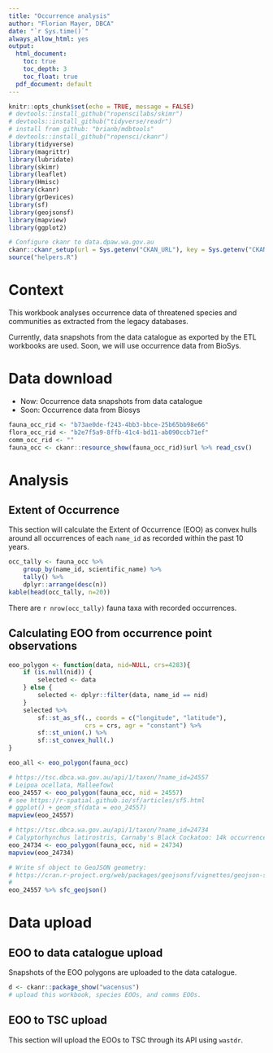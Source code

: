 ```yaml
---
title: "Occurrence analysis"
author: "Florian Mayer, DBCA"
date: "`r Sys.time()`"
always_allow_html: yes
output:
  html_document:
    toc: true
    toc_depth: 3
    toc_float: true
  pdf_document: default
---
```


```r
knitr::opts_chunk$set(echo = TRUE, message = FALSE)
# devtools::install_github("ropenscilabs/skimr")
# devtools::install_github("tidyverse/readr")
# install from github: "brianb/mdbtools"
# devtools::install_github("ropensci/ckanr")
library(tidyverse)
library(magrittr)
library(lubridate)
library(skimr)
library(leaflet)
library(Hmisc)
library(ckanr)
library(grDevices)
library(sf)
library(geojsonsf)
library(mapview)
library(ggplot2)

# Configure ckanr to data.dpaw.wa.gov.au
ckanr::ckanr_setup(url = Sys.getenv("CKAN_URL"), key = Sys.getenv("CKAN_API_KEY"))
source("helpers.R")
```

# Context
This workbook analyses occurrence data of threatened species and communities as
extracted from the legacy databases.

Currently, data snapshots from the data catalogue as exported by the ETL workbooks are used. Soon, we will use occurrence data from BioSys.

# Data download
* Now: Occurrence data snapshots from data catalogue
* Soon: Occurrence data from Biosys

```r
fauna_occ_rid <- "b73ae0de-f243-4bb3-bbce-25b65bb98e66"
flora_occ_rid <- "b2e7f5a9-8ffb-41c4-bd11-ab090ccb71ef"
comm_occ_rid <- ""
fauna_occ <- ckanr::resource_show(fauna_occ_rid)$url %>% read_csv()
```

# Analysis
## Extent of Occurrence
This section will calculate the Extent of Occurrence (EOO) 
as convex hulls around all occurrences 
of each `name_id` as recorded within the past 10 years.

```r
occ_tally <- fauna_occ %>% 
    group_by(name_id, scientific_name) %>% 
    tally() %>% 
    dplyr::arrange(desc(n))
kable(head(occ_tally, n=20))
```
There are `r nrow(occ_tally)` fauna taxa with recorded occurrences.

## Calculating EOO from occurrence point observations
```r
eoo_polygon <- function(data, nid=NULL, crs=4283){
    if (is.null(nid)) {
        selected <- data
    } else {
        selected <- dplyr::filter(data, name_id == nid)
    }
    selected %>% 
        sf::st_as_sf(., coords = c("longitude", "latitude"), 
                     crs = crs, agr = "constant") %>% 
        sf::st_union(.) %>% 
        sf::st_convex_hull(.)
}

eoo_all <- eoo_polygon(fauna_occ)

# https://tsc.dbca.wa.gov.au/api/1/taxon/?name_id=24557
# Leipoa ocellata, Malleefowl
eoo_24557 <- eoo_polygon(fauna_occ, nid = 24557)
# see https://r-spatial.github.io/sf/articles/sf5.html
# ggplot() + geom_sf(data = eoo_24557)
mapview(eoo_24557)

# https://tsc.dbca.wa.gov.au/api/1/taxon/?name_id=24734
# Calyptorhynchus latirostris, Carnaby's Black Cockatoo: 14k occurrences
eoo_24734 <- eoo_polygon(fauna_occ, nid = 24734)
mapview(eoo_24734)

# Write sf object to GeoJSON geometry:
# https://cran.r-project.org/web/packages/geojsonsf/vignettes/geojson-sf-conversions.html
# 
eoo_24557 %>% sfc_geojson()

```

# Data upload
## EOO to data catalogue upload
Snapshots of the EOO polygons are uploaded to the data catalogue.
```r
d <- ckanr::package_show("wacensus")
# upload this workbook, species EOOs, and comms EOOs.
```

## EOO to TSC upload
This section will upload the EOOs to TSC through its API using `wastdr`.

